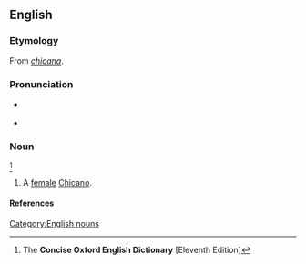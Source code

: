 ==English==
{{wikipedia}}

===Etymology===
From {{etyl|es|en}} ''[[chicana]]''.

===Pronunciation===
* {{a|RP}} {{IPA|/t͡ʃɪˈkɑːnə/}}
* {{a|Spanish}} {{IPA|/t͡ʃiˈkana/}}

===Noun===
{{en-noun}}<ref name="COED-inflex">The '''Concise Oxford English Dictionary''' [Eleventh Edition]</ref>

# {{context|chiefly|US}} A [[female]] [[Chicano]].

====References====
<references/>

[[Category:English nouns]]